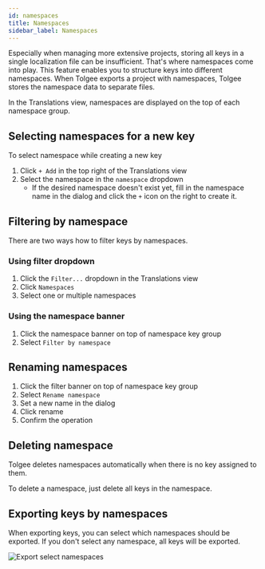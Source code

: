 ```yaml
---
id: namespaces
title: Namespaces
sidebar_label: Namespaces
---
```


Especially when managing more extensive projects, storing all keys in a single localization file can be insufficient. That's where namespaces come into play.
This feature enables you to structure keys into different namespaces. When Tolgee exports a project with namespaces, Tolgee stores the namespace data to separate files.

In the Translations view, namespaces are displayed on the top of each namespace group.

## Selecting namespaces for a new key

To select namespace while creating a new key

1. Click `+ Add` in the top right of the Translations view
2. Select the namespace in the `namespace` dropdown
   - If the desired namespace doesn't exist yet, fill in the namespace name in the dialog and click the `+` icon on the right to create it.

## Filtering by namespace

There are two ways how to filter keys by namespaces.

### Using filter dropdown

1. Click the `Filter...` dropdown in the Translations view
2. Click `Namespaces`
3. Select one or multiple namespaces

### Using the namespace banner

1. Click the namespace banner on top of namespace key group
2. Select `Filter by namespace`

## Renaming namespaces

1. Click the filter banner on top of namespace key group
2. Select `Rename namespace`
3. Set a new name in the dialog
4. Click rename
5. Confirm the operation

## Deleting namespace

Tolgee deletes namespaces automatically when there is no key assigned to them.

To delete a namespace, just delete all keys in the namespace.

## Exporting keys by namespaces

When exporting keys, you can select which namespaces should be exported. If you don't select any namespace, all keys will be exported.

![Export select namespaces](/img/docs/platform/export_select_namespaces.png)
